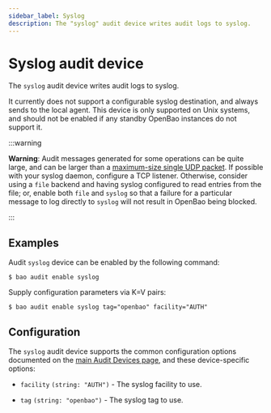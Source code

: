 ```yaml
---
sidebar_label: Syslog
description: The "syslog" audit device writes audit logs to syslog.
---
```


# Syslog audit device

The `syslog` audit device writes audit logs to syslog.

It currently does not support a configurable syslog destination, and always
sends to the local agent. This device is only supported on Unix systems,
and should not be enabled if any standby OpenBao instances do not support it.

:::warning

**Warning**: Audit messages generated for some operations can be quite
large, and can be larger than a [maximum-size single UDP
packet](https://tools.ietf.org/html/rfc5426#section-3.1). If possible with your
syslog daemon, configure a TCP listener. Otherwise, consider using a `file`
backend and having syslog configured to read entries from the file; or, enable
both `file` and `syslog` so that a failure for a particular message to log
directly to `syslog` will not result in OpenBao being blocked.

:::

## Examples

Audit `syslog` device can be enabled by the following command:

```shell-session
$ bao audit enable syslog
```

Supply configuration parameters via K=V pairs:

```shell-session
$ bao audit enable syslog tag="openbao" facility="AUTH"
```

## Configuration

The `syslog` audit device supports the common configuration options documented on
the [main Audit Devices page](index.mdx#common-configuration-options), and
these device-specific options:

- `facility` `(string: "AUTH")` - The syslog facility to use.

- `tag` `(string: "openbao")` - The syslog tag to use.
